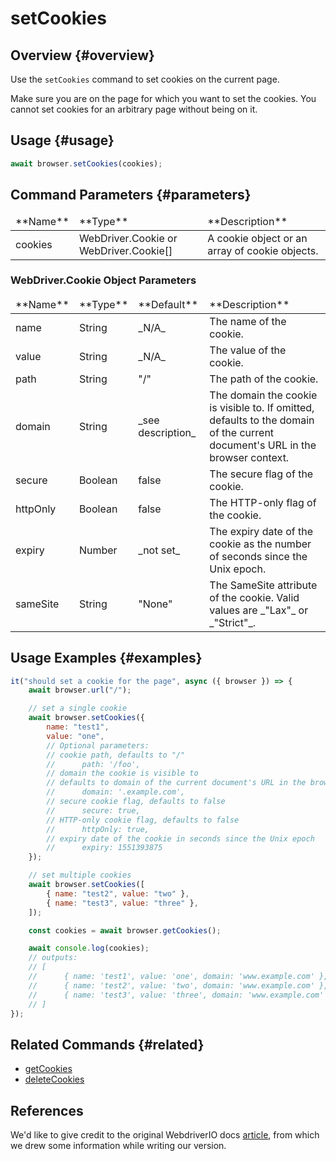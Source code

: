 # setCookies

## Overview {#overview}

Use the `setCookies` command to set cookies on the current page.

Make sure you are on the page for which you want to set the cookies. You cannot set cookies for an arbitrary page without being on it.

## Usage {#usage}

```javascript
await browser.setCookies(cookies);
```

## Command Parameters {#parameters}

<table>
<thead>
<tr><td>**Name**</td><td>**Type**</td><td>**Description**</td></tr>
</thead>
<tbody>
<tr><td>cookies</td><td>WebDriver.Cookie or WebDriver.Cookie[]</td><td>A cookie object or an array of cookie objects.</td></tr>

</tbody>
</table>

### WebDriver.Cookie Object Parameters

<table>
<thead>
<tr><td>**Name**</td><td>**Type**</td><td>**Default**</td><td>**Description**</td></tr>
</thead>
<tbody>
<tr><td>name</td><td>String</td><td>_N/A_</td><td>The name of the cookie.</td></tr>
<tr><td>value</td><td>String</td><td>_N/A_</td><td>The value of the cookie.</td></tr>
<tr><td>path</td><td>String</td><td>"/"</td><td>The path of the cookie.</td></tr>
<tr><td>domain</td><td>String</td><td>_see description_</td><td>The domain the cookie is visible to. If omitted, defaults to the domain of the current document's URL in the browser context.</td></tr>
<tr><td>secure</td><td>Boolean</td><td>false</td><td>The secure flag of the cookie.</td></tr>
<tr><td>httpOnly</td><td>Boolean</td><td>false</td><td>The HTTP-only flag of the cookie.</td></tr>
<tr><td>expiry</td><td>Number</td><td>_not set_</td><td>The expiry date of the cookie as the number of seconds since the Unix epoch.</td></tr>
<tr><td>sameSite</td><td>String</td><td>"None"</td><td>The SameSite attribute of the cookie. Valid values are _"Lax"_ or _"Strict"_.</td></tr>

</tbody>
</table>

## Usage Examples {#examples}

```javascript
it("should set a cookie for the page", async ({ browser }) => {
    await browser.url("/");

    // set a single cookie
    await browser.setCookies({
        name: "test1",
        value: "one",
        // Optional parameters:
        // cookie path, defaults to "/"
        //      path: '/foo',
        // domain the cookie is visible to
        // defaults to domain of the current document's URL in the browser context
        //      domain: '.example.com',
        // secure cookie flag, defaults to false
        //      secure: true,
        // HTTP-only cookie flag, defaults to false
        //      httpOnly: true,
        // expiry date of the cookie in seconds since the Unix epoch
        //      expiry: 1551393875
    });

    // set multiple cookies
    await browser.setCookies([
        { name: "test2", value: "two" },
        { name: "test3", value: "three" },
    ]);

    const cookies = await browser.getCookies();

    await console.log(cookies);
    // outputs:
    // [
    //      { name: 'test1', value: 'one', domain: 'www.example.com' },
    //      { name: 'test2', value: 'two', domain: 'www.example.com' },
    //      { name: 'test3', value: 'three', domain: 'www.example.com' }
    // ]
});
```

## Related Commands {#related}

-   [getCookies](../getCookies)
-   [deleteCookies](../deleteCookies)

## References

We'd like to give credit to the original WebdriverIO docs [article](https://webdriver.io/docs/api/browser/setCookies), from which we drew some information while writing our version.

[same-site]: https://developer.mozilla.org/en-US/docs/Web/HTTP/Headers/Set-Cookie/SameSite
